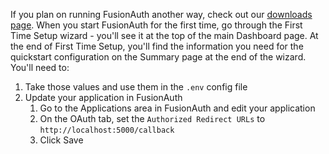 If you plan on running FusionAuth another way, check out our [downloads page](/download). When you start FusionAuth for the first time, go through the First Time Setup wizard - you'll see it at the top of the main Dashboard page. At the end of First Time Setup, you'll find the information you need for the quickstart configuration on the Summary page at the end of the wizard. You'll need to:
1. Take those values and use them in the `.env` config file
2. Update your application in FusionAuth
    1. Go to the Applications area in FusionAuth and edit your application
    2. On the OAuth tab, set the `Authorized Redirect URLs` to `http://localhost:5000/callback`
    3. Click Save

